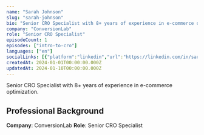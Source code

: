 ```yaml
---
name: "Sarah Johnson"
slug: "sarah-johnson"
bio: "Senior CRO Specialist with 8+ years of experience in e-commerce optimization."
company: "ConversionLab"
role: "Senior CRO Specialist"
episodeCount: 1
episodes: ["intro-to-cro"]
languages: ["en"]
socialLinks: [{"platform":"linkedin","url":"https://linkedin.com/in/sarahjohnson"},{"platform":"twitter","url":"https://twitter.com/sarahcro"}]
createdAt: 2024-01-01T00:00:00.000Z
updatedAt: 2024-01-10T00:00:00.000Z
---
```


Senior CRO Specialist with 8+ years of experience in e-commerce optimization.

## Professional Background

**Company**: ConversionLab
**Role**: Senior CRO Specialist
